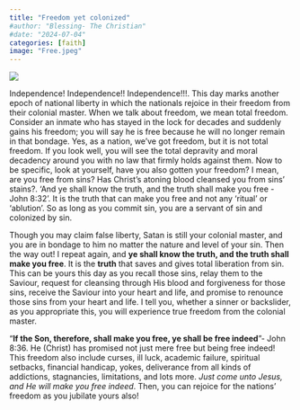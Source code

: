 ```yaml
---
title: "Freedom yet colonized"
#author: "Blessing- The Christian"
#date: "2024-07-04"
categories: [faith]
image: "Free.jpeg"
---
```


![](Free.jpeg)

Independence! Independence!! Independence!!!. This day marks another epoch of national liberty in which the nationals rejoice in their freedom from their colonial master. When we talk about freedom, we mean total freedom. Consider an inmate who has stayed in the lock for decades and suddenly gains his freedom; you will say he is free because he will no longer remain in that bondage. Yes, as a nation, we've got freedom, but it is not total freedom. If you look well, you will see the total depravity and moral decadency around you with no law that firmly holds against them. Now to be specific, look at yourself, have you also gotten your freedom? I mean, are you free from sins? Has Christ's atoning blood cleansed you from sins' stains?. ‘And ye shall know the truth, and the truth shall make you free - John 8:32’. It is the truth that can make you free and not any ‘ritual’ or ‘ablution’. So as long as you commit sin, you are a servant of sin and colonized by sin. 

Though you may claim false liberty, Satan is still your colonial master, and you are in bondage to him no matter the nature and level of your sin. Then the way out! I repeat again, and **ye shall know the truth, and the truth shall make you free**. It is the **truth** that saves and gives total liberation from sin. This can be yours this day as you recall those sins, relay them to the Saviour, request for cleansing through His blood and forgiveness for those sins, receive the Saviour into your heart and life, and promise to renounce those sins from your heart and life. I tell you, whether a sinner or backslider, as you appropriate this, you will experience true freedom from the colonial master. 

"**If the Son, therefore, shall make you free, ye shall be free indeed**"- John 8:36. He (Christ) has promised not just mere free but being free indeed! This freedom also include curses, ill luck, academic failure, spiritual setbacks, financial handicap, yokes, deliverance from all kinds of addictions, stagnancies, limitations, and lots more. *Just come unto Jesus, and He will make you free indeed*. Then, you can rejoice for the nations' freedom as you jubilate yours also!
